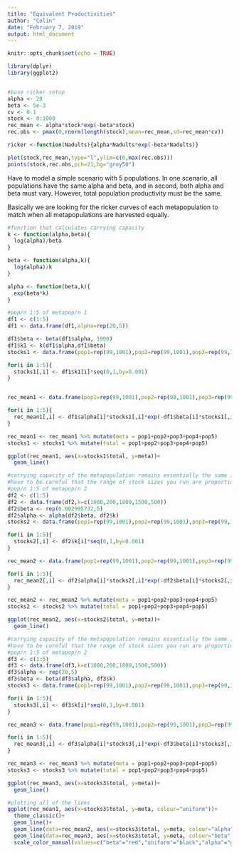 ---
title: "Equivalent Productivities"
author: "Colin"
date: "February 7, 2019"
output: html_document
---

```{r setup, include=FALSE}
knitr::opts_chunk$set(echo = TRUE)

library(dplyr)
library(ggplot2)


#base ricker setup
alpha <- 20
beta <- 5e-3
cv <- 0.1
stock <- 0:1000
rec_mean <- alpha*stock*exp(-beta*stock)
rec.obs <- pmax(0,rnorm(length(stock),mean=rec_mean,sd=rec_mean*cv))

ricker <-function(Nadults){alpha*Nadults*exp(-beta*Nadults)}

plot(stock,rec_mean,type="l",ylim=c(0,max(rec.obs)))
points(stock,rec.obs,pch=21,bg="grey50")


```

Have to model a simple scenario with 5 populations. In one scenario, all populations have the same alpha and beta, and in second, both alpha and beta must vary. However, total population productivity must be the same.

Basically we are looking for the ricker curves of each metapopulation to match when all metapopulations are harvested equally.

```{r df1}
#function that calculates carrying capacity
k <- function(alpha,beta){
  log(alpha)/beta
}

beta <- function(alpha,k){
  log(alpha)/k
}

alpha <- function(beta,k){
  exp(beta*k)
}

#pop/n 1:5 of metapop/n 1
df1 <- c(1:5)
df1 <- data.frame(df1,alpha=rep(20,5))

df1$beta <- beta(df1$alpha, 1000)
df1$k1 <- k(df1$alpha,df1$beta)
stocks1 <- data.frame(pop1=rep(99,1001),pop2=rep(99,1001),pop3=rep(99,1001),pop4=rep(99,1001),pop5=rep(99,1001))

for(i in 1:5){
  stocks1[,i] <- df1$k1[i]*seq(0,1,by=0.001)
}


rec_mean1 <- data.frame(pop1=rep(99,1001),pop2=rep(99,1001),pop3=rep(99,1001),pop4=rep(99,1001),pop5=rep(99,1001))

for(i in 1:5){
  rec_mean1[,i] <- df1$alpha[i]*stocks1[,i]*exp(-df1$beta[i]*stocks1[,i])
}

rec_mean1 <- rec_mean1 %>% mutate(meta = pop1+pop2+pop3+pop4+pop5)
stocks1 <- stocks1 %>% mutate(total = pop1+pop2+pop3+pop4+pop5)

ggplot(rec_mean1, aes(x=stocks1$total, y=meta))+
  geom_line()
```


```{r df2}
#carrying capacity of the metapopulation remains essentially the same if you use rnorm to sample alphas while keeping the mean alpha the same as the homogenous metapopulation
#have to be careful that the range of stock sizes you run are proportional to the carrying capacity of the sub population
#pop/n 1:5 of metapop/n 2
df2 <- c(1:5)
df2 <- data.frame(df2,k=c(1000,200,1800,1500,500))
df2$beta <- rep(0.002995732,5)
df2$alpha <- alpha(df2$beta, df2$k)
stocks2 <- data.frame(pop1=rep(99,1001),pop2=rep(99,1001),pop3=rep(99,1001),pop4=rep(99,1001),pop5=rep(99,1001))

for(i in 1:5){
  stocks2[,i] <- df2$k[i]*seq(0,1,by=0.001)
}

rec_mean2 <- data.frame(pop1=rep(99,1001),pop2=rep(99,1001),pop3=rep(99,1001),pop4=rep(99,1001),pop5=rep(99,1001))

for(i in 1:5){
  rec_mean2[,i] <- df2$alpha[i]*stocks2[,i]*exp(-df2$beta[i]*stocks2[,i])
}

rec_mean2 <- rec_mean2 %>% mutate(meta = pop1+pop2+pop3+pop4+pop5)
stocks2 <- stocks2 %>% mutate(total = pop1+pop2+pop3+pop4+pop5)

ggplot(rec_mean2, aes(x=stocks2$total, y=meta))+
  geom_line()

```


```{r df3}
#carrying capacity of the metapopulation remains essentially the same if you use rnorm to sample alphas while keeping the mean alpha the same as the homogenous metapopulation
#have to be careful that the range of stock sizes you run are proportional to the carrying capacity of the sub population
#pop/n 1:5 of metapop/n 2
df3 <- c(1:5)
df3 <- data.frame(df3,k=c(1000,200,1800,1500,500))
df3$alpha <- rep(20,5)
df3$beta <- beta(df3$alpha, df3$k)
stocks3 <- data.frame(pop1=rep(99,1001),pop2=rep(99,1001),pop3=rep(99,1001),pop4=rep(99,1001),pop5=rep(99,1001))

for(i in 1:5){
  stocks3[,i] <- df3$k[i]*seq(0,1,by=0.001)
}

rec_mean3 <- data.frame(pop1=rep(99,1001),pop2=rep(99,1001),pop3=rep(99,1001),pop4=rep(99,1001),pop5=rep(99,1001))

for(i in 1:5){
  rec_mean3[,i] <- df3$alpha[i]*stocks3[,i]*exp(-df3$beta[i]*stocks3[,i])
}

rec_mean3 <- rec_mean3 %>% mutate(meta = pop1+pop2+pop3+pop4+pop5)
stocks3 <- stocks3 %>% mutate(total = pop1+pop2+pop3+pop4+pop5)

ggplot(rec_mean3, aes(x=stocks3$total, y=meta))+
  geom_line()

#plotting all of the lines
ggplot(rec_mean1, aes(x=stocks3$total, y=meta, colour="uniform"))+
  theme_classic()+
  geom_line()+
  geom_line(data=rec_mean2, aes(x=stocks3$total, y=meta, colour="alpha"), alpha=0.3, size=3)+
  geom_line(data=rec_mean3, aes(x=stocks3$total, y=meta, colour="beta"), alpha=0.3, size=5)+
  scale_color_manual(values=c("beta"="red","uniform"="black","alpha"="green"))
  




```








